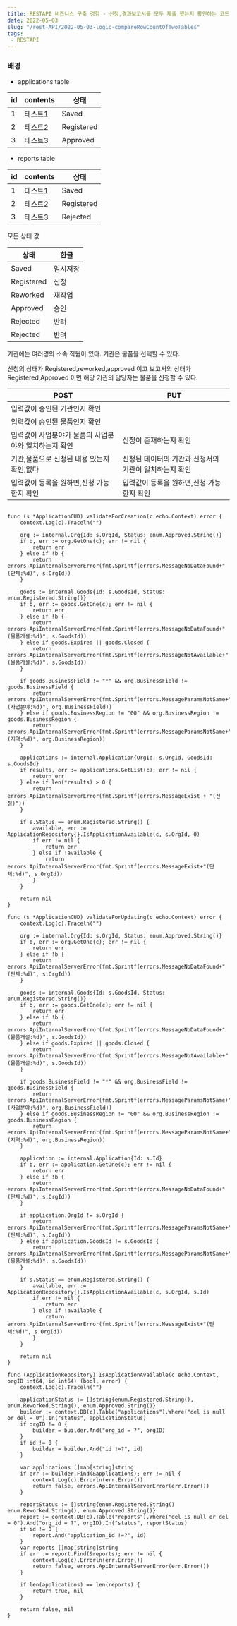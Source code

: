 ```yaml
---
title: RESTAPI 비즈니스 구축 경험 - 신청,결과보고서를 모두 제출 했는지 확인하는 코드
date: 2022-05-03
slug: "/rest-API/2022-05-03-logic-compareRowCountOfTwoTables"
tags:
 - RESTAPI
---
```


### 배경
- applications table

|id|contents|상태|
|------|---|---|
|1|테스트1|Saved|
|2|테스트2|Registered|
|3|테스트3|Approved|

- reports table

|id|contents|상태|
|------|---|---|
|1|테스트1|Saved|
|2|테스트2|Registered|
|3|테스트3|Rejected|

모든 상태 값

|상태|한글|
|---|---|
|Saved|임시저장|
|Registered|신청|
|Reworked|재작업|
|Approved|승인|
|Rejected|반려|
|Rejected|반려|

기관에는 여러명의 소속 직웝이 있다.
기관은 물품을 선택할 수 있다.

신청의 상태가 Registered,reworked,approved 이고 
보고서의 상태가 Registered,Approved 이면
해당 기관의 담당자는 물품을 신청할 수 있다.

|POST|PUT|
|---|---|
|입력값이 승인된 기관인지 확인||
|입력값이 승인된 물품인지 확인||
|입력값이 사업분야가 물품의 사업분야와 일치하는지 확인|신청이 존재하는지 확인|
|기관,물품으로 신청된 내용 있는지 확인,없다|신청된 데이터의 기관과 신청서의 기관이 일치하는지 확인|
|입력값이 등록을 원하면,신청 가능한지 확인|입력값이 등록을 원하면,신청 가능한지 확인|



```

func (s *ApplicationCUD) validateForCreation(c echo.Context) error {
	context.Log(c).Traceln("")

	org := internal.Org{Id: s.OrgId, Status: enum.Approved.String()}
	if b, err := org.GetOne(c); err != nil {
		return err
	} else if !b {
		return errors.ApiInternalServerError(fmt.Sprintf(errors.MessageNoDataFound+"(단체:%d)", s.OrgId))
	}

	goods := internal.Goods{Id: s.GoodsId, Status: enum.Registered.String()}
	if b, err := goods.GetOne(c); err != nil {
		return err
	} else if !b {
		return errors.ApiInternalServerError(fmt.Sprintf(errors.MessageNoDataFound+"(물품개설:%d)", s.GoodsId))
	} else if goods.Expired || goods.Closed {
		return errors.ApiInternalServerError(fmt.Sprintf(errors.MessageNotAvailable+"(물품개설:%d)", s.GoodsId))
	}

	if goods.BusinessField != "*" && org.BusinessField != goods.BusinessField {
		return errors.ApiInternalServerError(fmt.Sprintf(errors.MessageParamsNotSame+"(사업분야:%d)", org.BusinessField))
	} else if goods.BusinessRegion != "00" && org.BusinessRegion != goods.BusinessRegion {
		return errors.ApiInternalServerError(fmt.Sprintf(errors.MessageParamsNotSame+"(지역:%d)", org.BusinessRegion))
	}

	applications := internal.Application{OrgId: s.OrgId, GoodsId: s.GoodsId}
	if results, err := applications.GetList(c); err != nil {
		return err
	} else if len(*results) > 0 {
		return errors.ApiInternalServerError(fmt.Sprintf(errors.MessageExist + "(신청)"))
	}

	if s.Status == enum.Registered.String() {
		available, err := ApplicationRepository{}.IsApplicationAvailable(c, s.OrgId, 0)
		if err != nil {
			return err
		} else if !available {
			return errors.ApiInternalServerError(fmt.Sprintf(errors.MessageExist+"(단체:%d)", s.OrgId))
		}
	}

	return nil
}

func (s *ApplicationCUD) validateForUpdating(c echo.Context) error {
	context.Log(c).Traceln("")

	org := internal.Org{Id: s.OrgId, Status: enum.Approved.String()}
	if b, err := org.GetOne(c); err != nil {
		return err
	} else if !b {
		return errors.ApiInternalServerError(fmt.Sprintf(errors.MessageNoDataFound+"(단체:%d)", s.OrgId))
	}

	goods := internal.Goods{Id: s.GoodsId, Status: enum.Registered.String()}
	if b, err := goods.GetOne(c); err != nil {
		return err
	} else if !b {
		return errors.ApiInternalServerError(fmt.Sprintf(errors.MessageNoDataFound+"(물품개설:%d)", s.GoodsId))
	} else if goods.Expired || goods.Closed {
		return errors.ApiInternalServerError(fmt.Sprintf(errors.MessageNotAvailable+"(물품개설:%d)", s.GoodsId))
	}

	if goods.BusinessField != "*" && org.BusinessField != goods.BusinessField {
		return errors.ApiInternalServerError(fmt.Sprintf(errors.MessageParamsNotSame+"(사업분야:%d)", org.BusinessField))
	} else if goods.BusinessRegion != "00" && org.BusinessRegion != goods.BusinessRegion {
		return errors.ApiInternalServerError(fmt.Sprintf(errors.MessageParamsNotSame+"(지역:%d)", org.BusinessRegion))
	}

	application := internal.Application{Id: s.Id}
	if b, err := application.GetOne(c); err != nil {
		return err
	} else if !b {
		return errors.ApiInternalServerError(fmt.Sprintf(errors.MessageNoDataFound+"(단체:%d)", s.OrgId))
	}

	if application.OrgId != s.OrgId {
		return errors.ApiInternalServerError(fmt.Sprintf(errors.MessageParamsNotSame+"(단체:%d)", s.OrgId))
	} else if application.GoodsId != s.GoodsId {
		return errors.ApiInternalServerError(fmt.Sprintf(errors.MessageParamsNotSame+"(물품개설:%d)", s.GoodsId))
	}

	if s.Status == enum.Registered.String() {
		available, err := ApplicationRepository{}.IsApplicationAvailable(c, s.OrgId, s.Id)
		if err != nil {
			return err
		} else if !available {
			return errors.ApiInternalServerError(fmt.Sprintf(errors.MessageExist+"(단체:%d)", s.OrgId))
		}
	}

	return nil
}
```


```
func (ApplicationRepository) IsApplicationAvailable(c echo.Context, orgID int64, id int64) (bool, error) {
	context.Log(c).Traceln("")

	applicationStatus := []string{enum.Registered.String(), enum.Reworked.String(), enum.Approved.String()}
	builder := context.DB(c).Table("applications").Where("del is null or del = 0").In("status", applicationStatus)
	if orgID != 0 {
		builder = builder.And("org_id = ?", orgID)
	}
	if id != 0 {
		builder = builder.And("id !=?", id)
	}

	var applications []map[string]string
	if err := builder.Find(&applications); err != nil {
		context.Log(c).Errorln(err.Error())
		return false, errors.ApiInternalServerError(err.Error())
	}

	reportStatus := []string{enum.Registered.String() enum.Reworked.String(), enum.Approved.String()}
	report := context.DB(c).Table("reports").Where("del is null or del = 0").And("org_id = ?", orgID).In("status", reportStatus)
	if id != 0 {
		report.And("application_id !=?", id)
	}
	var reports []map[string]string
	if err := report.Find(&reports); err != nil {
		context.Log(c).Errorln(err.Error())
		return false, errors.ApiInternalServerError(err.Error())
	}

	if len(applications) == len(reports) {
		return true, nil
	}

	return false, nil
}
```